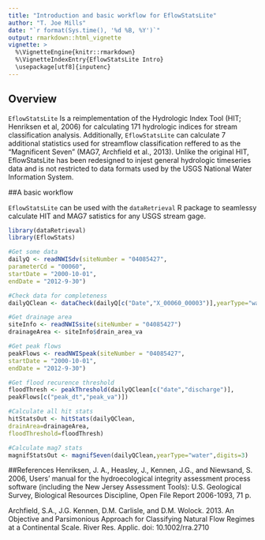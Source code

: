 ```yaml
---
title: "Introduction and basic workflow for EflowStatsLite"
author: "T. Joe Mills"
date: "`r format(Sys.time(), '%d %B, %Y')`"
output: rmarkdown::html_vignette
vignette: >
  %\VignetteEngine{knitr::rmarkdown}
  %\VignetteIndexEntry{EflowStatsLite Intro}
  \usepackage[utf8]{inputenc}
---
```

  
  
  
## Overview
  
`EflowStatsLite` Is a reimplementation of the Hydrologic Index Tool (HIT; Henriksen et al, 2006) for calculating 171 hydrologic indices for stream classification analysis. Additionally, `EflowStatsLite` can calculate 7 additional statistics used for streamflow classification reffered to as the "Magnificent Seven" (MAG7, Archfield et al., 2013). Unlike the original HIT, EflowStatsLite has been redesigned to injest general hydrologic timeseries data and is not restricted to data formats used by the USGS National Water Information System.
  
##A basic workflow 
  
`EflowStatsLite` can be used with the `dataRetrieval` R package to seamlessy calculate HIT and MAG7 satistics for any USGS stream gage. 
  
  
```r
library(dataRetrieval)
library(EflowStats)

#Get some data
dailyQ <- readNWISdv(siteNumber = "04085427",
parameterCd = "00060",
startDate = "2000-10-01",
endDate = "2012-9-30")

#Check data for completeness
dailyQClean <- dataCheck(dailyQ[c("Date","X_00060_00003")],yearType="water")

#Get drainage area
siteInfo <- readNWISsite(siteNumber = "04085427")
drainageArea <- siteInfo$drain_area_va

#Get peak flows
peakFlows <- readNWISpeak(siteNumber = "04085427",
startDate = "2000-10-01",
endDate = "2012-9-30")

#Get flood recurence threshold
floodThresh <- peakThreshold(dailyQClean[c("date","discharge")],
peakFlows[c("peak_dt","peak_va")])

#Calculate all hit stats
hitStatsOut <- hitStats(dailyQClean,
drainArea=drainageArea,
floodThreshold=floodThresh)

#Calculate mag7 stats
magnifStatsOut <- magnifSeven(dailyQClean,yearType="water",digits=3)

```



##References
Henriksen, J. A., Heasley, J., Kennen, J.G., and Niewsand, S. 2006, Users’ manual for the hydroecological
integrity assessment process software (including the New Jersey Assessment Tools): U.S. Geological
Survey, Biological Resources Discipline, Open File Report 2006-1093, 71 p. 

Archfield, S.A., J.G. Kennen, D.M. Carlisle, and D.M. Wolock. 2013. An Objective and Parsimonious Approach for Classifying Natural Flow Regimes at a Continental Scale. River Res. Applic. doi: 10.1002/rra.2710 
